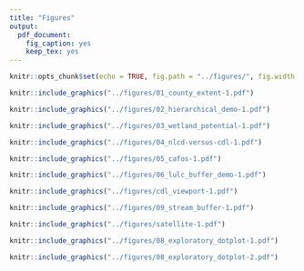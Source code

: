 ```yaml
---
title: "Figures"
output:
  pdf_document:
    fig_caption: yes
    keep_tex: yes
---
```


```r
knitr::opts_chunk$set(echo = TRUE, fig.path = "../figures/", fig.width = 5, fig.height = 6, dev = c("pdf"))
```

```r
knitr::include_graphics("../figures/01_county_extent-1.pdf")
```

```r
knitr::include_graphics("../figures/02_hierarchical_demo-1.pdf")
```

```r
knitr::include_graphics("../figures/03_wetland_potential-1.pdf")
```

```r
knitr::include_graphics("../figures/04_nlcd-versus-cdl-1.pdf")
```

```r
knitr::include_graphics("../figures/05_cafos-1.pdf")
```

```r
knitr::include_graphics("../figures/06_lulc_buffer_demo-1.pdf")
```

```r
knitr::include_graphics("../figures/cdl_viewport-1.pdf")
```

```r
knitr::include_graphics("../figures/09_stream_buffer-1.pdf")
```

```r
knitr::include_graphics("../figures/satellite-1.pdf")
```

```r
knitr::include_graphics("../figures/08_exploratory_dotplot-1.pdf")
```

```r
knitr::include_graphics("../figures/08_exploratory_dotplot-2.pdf")
```